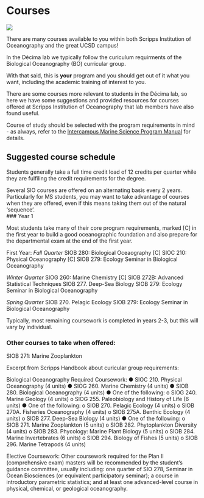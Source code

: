 # Courses {#courses}

![](img/which_course.png)

There are many courses available to you within both Scripps Institution of Oceanography and the great UCSD campus! 

In the Décima lab we typically follow the curiculum requirments of the Biological Oceanography (BO) curricular group.

With that said, this is __your__ program and you should get out of it what you want, including the academic training of interest to you. 

There are some courses more relevant to students in the Décima lab, so here we have some suggestions and provided resources for courses offered at Scripps Institution of Oceanography that lab members have also found useful.

Course of study should be selected with the program requirements in mind - as always, refer to the [Intercampus Marine Science Program Manual](https://my.umassd.edu/html/terminalfour/media/umassdartmouth/smast/lab-pdf-files/IMS-General-Policy.pdf) for details.  


## Suggested course schedule

Students generally take a full time credit load of 12 credits per quarter while they are fulfiling the credit requirements for the degree. 

Several SIO courses are offered on an alternating basis every 2 years. Particularly for MS students, you may want to take advantage of courses when they are offered, even if this means taking them out of the natural 'sequence'.   
### Year 1 

Most students take many of their core program requirements, marked [C] in the first year to build a good oceanographic foundation and also prepare for the departmental exam at the end of the first year.

First Year:
*Fall Quarter*
SIOB 280: Biological Oceaography [C]
SIOC 210: Physical Oceanography [C]
SIOB 279: Ecology Seminar in Biological Oceanography

*Winter Quarter* 
SIOG 260: Marine Chemistry [C]
SIOB 272B: Advanced Statistical Techniques
SIOB 277. Deep-Sea Biology 
SIOB 279: Ecology Seminar in Biological Oceanography

*Spring Quarter* 
SIOB 270. Pelagic Ecology
SIOB 279: Ecology Seminar in Biological Oceanography


Typically, most remaining coursework is completed in years 2-3, but this will vary by individual. 

### Other courses to take when offered: 
SIOB 271: Marine Zooplankton 
 
Excerpt from Scripps Handbook about curicular group requirements:

Biological Oceanography
Required Coursework:
● SIOC 210. Physical Oceanography (4 units)
● SIOG 260. Marine Chemistry (4 units)
● SIOB 280. Biological Oceanography (4 units)
● One of the following:
o SIOG 240. Marine Geology (4 units)
o SIOG 255. Paleobiology and History of Life (6 units)
● One of the following:
o SIOB 270. Pelagic Ecology (4 units)
o SIOB 270A. Fisheries Oceanography (4 units)
o SIOB 275A. Benthic Ecology (4 units)
o SIOB 277. Deep-Sea Biology (4 units)
● One of the following:
o SIOB 271. Marine Zooplankton (5 units)
o SIOB 282. Phytoplankton Diversity (4 units)
o SIOB 283. Phycology: Marine Plant Biology (5 units)
o SIOB 284. Marine Invertebrates (6 units)
o SIOB 294. Biology of Fishes (5 units)
o SIOB 296. Marine Tetrapods (4 units)

Elective Coursework:
Other coursework required for the Plan II (comprehensive exam) masters will be recommended by the student’s guidance committee, usually including: one quarter of SIO 278, Seminar in Ocean Biosciences (or equivalent participatory seminar); a course in introductory parametric statistics; and at least one advanced-level course in physical, chemical, or geological oceanography.



